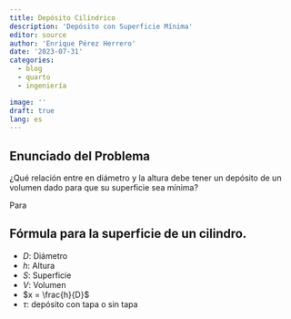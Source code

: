 ```yaml
---
title: Depósito Cilíndrico
description: 'Depósito con Superficie Mínima'
editor: source
author: 'Enrique Pérez Herrero'
date: '2023-07-31'
categories:
  - blog
  - quarto
  - ingeniería

image: ''
draft: true
lang: es
---
```


## Enunciado del Problema

¿Qué relación entre en diámetro y la altura debe tener un depósito de un volumen
dado para que su superficie sea mínima?

Para 

## Fórmula para la superficie de un cilindro. 


* $D$: Diámetro
* $h$: Altura
* $S$: Superficie
* $V$: Volumen
* $x = \frac{h}{D}$
* $\tau$: depósito con tapa o sin tapa


